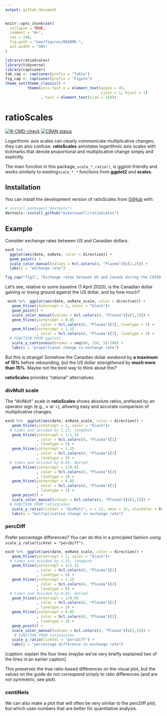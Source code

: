 ```yaml
---
output: github_document
---
```


<!-- README.md is generated from README.Rmd. Please edit that file -->

```r
knitr::opts_chunk$set(
  collapse = TRUE,
  comment = "#>",
  res = 140, 
  fig.path = "man/figures/README-",
  out.width = "50%"
)
```

```r
library(ratioScales)
library(tidyverse)
library(captioner)
tab_cap <- captioner(prefix = "Table")
fig_cap <- captioner(prefix = "Figure")
theme_set(theme_classic() +
          theme(axis.text.x = element_text(angle = 45,
                                           vjust = 1, hjust = 1)
                , text = element_text(size = 14)))

```

# ratioScales

<!-- badges: start -->

[![R-CMD-check](https://github.com/mikeroswell/ratioScales/actions/workflows/R-CMD-check.yaml/badge.svg)](https://github.com/mikeroswell/ratioScales/actions/workflows/R-CMD-check.yaml)
[![CRAN status](https://www.r-pkg.org/badges/version/ratioScales)](https://CRAN.R-project.org/package=ratioScales)
<!-- badges: end -->

Logarithmic axis scales can clearly communicate multiplicative changes; they can 
also confuse. **ratioScales** annotates logarithmic axis scales with tickmarks 
that denote proportional and multiplicative change simply and explicitly.  

The main function in this package, `scale_*_ratio()`, is ggplot-friendly and 
works similarly to existing`scale_*_*` functions from **ggplot2** and 
**scales**. 

## Installation

You can install the development version of ratioScales from 
[GitHub](https://github.com/) with:

``` r
# install.packages("devtools")
devtools::install_github("mikeroswell/ratioScales")
```

## Example

Consider exchange rates between US and Canadian dollars:

```r

exch %>% 
  ggplot(aes(date, exRate, color = direction)) + 
  geom_point() +
  scale_color_manual(values = hcl.colors(4, "Plasma")[c(1,2)]) +
  labs(y = "exchange rate") 
```

```r
fig_cap("fig1", "Exchange rates between US and Canada during the COVID-19 Pandemic")
```

Let's see, relative to some baseline (1 April 2020), is the Canadian dollar
gaining or losing ground against the US dollar, and by how much?

```r

 exch %>%  ggplot(aes(date, exRate_scale, color = direction)) + 
   geom_hline(yintercept = 1, color = "black")+
   geom_point() +
   scale_color_manual(values = hcl.colors(4, "Plasma")[c(1,2)]) +
   geom_hline(yintercept = 0.85
              , color = hcl.colors(4, "Plasma")[1], linetype = 3) +
   geom_hline(yintercept = 1.15
              , color = hcl.colors(4, "Plasma")[2], linetype = 5) +
  # FUNCTION FROM ggplot2
   scale_y_continuous(breaks = seq(80, 130, 5)/100) +
   labs(y = "proportional change in exchange rate") 
```

But this is strange! Somehow the Canadian dollar *weakend* by 
**a maximum of 15%** before rebounding, but the US dollar *strengthened* by 
**much more than 15%**. Maybe not the best way to think about this? 

**ratioScales** provides "rational" alternatives.

### divMult scale

The "divMult" scale in **ratioScales** shows absolute ratios, prefaced by an
operator sign (e.g., × or ÷), allowing easy and accurate comparison of
multiplicative changes.

```r
exch %>%  ggplot(aes(date, exRate_scale, color = direction)) + 
   geom_hline(yintercept = 1, color = "black")+
  # times and divided by 1.15; longdash
   geom_hline(yintercept = 1/1.15
              , color = hcl.colors(4, "Plasma")[1]
              , linetype = 5) +
   geom_hline(yintercept = 1.15
              , color = hcl.colors(4, "Plasma")[2]
              , linetype = 5) +
  # times and divided by 0.85; dotted
   geom_hline(yintercept = 1/0.85
              , color = hcl.colors(4, "Plasma")[2]
              , linetype = 3) +
   geom_hline(yintercept = 0.85
              , color = hcl.colors(4, "Plasma")[1]
              , linetype = 3) +
   geom_point() +
   scale_color_manual(values = hcl.colors(4, "Plasma")[c(1,2)]) +
  # FUNCTION FROM ratioScales
   scale_y_ratio(tickVal = "divMult", n = 12, nmin = 12, slashStar = FALSE) +
   labs(y = "multiplicative change in exchange rate") 
```

### percDiff

Prefer percentage differences? You can do this in a principled fashion using
`scale_y_ratio(tickVal = "percDiff")`.

```r
exch %>%  ggplot(aes(date, exRate_scale, color = direction)) + 
   geom_hline(yintercept = 1, color = "black")+
  # times and divided by 1.15; longdash
   geom_hline(yintercept = 1/1.15
              , color = hcl.colors(4, "Plasma")[1]
              , linetype = 5) +
   geom_hline(yintercept = 1.15
              , color = hcl.colors(4, "Plasma")[2]
              , linetype = 5) +
  # times and divided by 0.85; dotted
   geom_hline(yintercept = 1/0.85
              , color = hcl.colors(4, "Plasma")[2]
              , linetype = 3) +
   geom_hline(yintercept = 0.85
              , color = hcl.colors(4, "Plasma")[1]
              , linetype = 3) +
   geom_point() +
   scale_color_manual(values = hcl.colors(4, "Plasma")[c(1,2)]) +
    # FUNCTION FROM ratioScales
   scale_y_ratio(tickVal = "percDiff") +
   labs(y = "percentage difference in exchange rate") 
```

[caption: explain the four lines (maybe we've very briefly explained two of the lines in an earlier caption]

This preserves the true ratio-based differences on the visual plot, but the values on the guide do not correspond simply to ratio differences (and are not symmetric, see plot).

### centiNels

<metatext>
We can also make a plot that will often be very similar to the percDiff plot, but which uses numbers that are better for quantitative analysis.
</metatext>

<!-- some COMMENTS here to keep track of 
We think we are currently using GitHub Actions to re-render `README.Rmd` every time you push. An example workflow can be found here: <https://github.com/r-lib/actions/tree/v1/examples>.

When you add a new plot, don't forget to commit and push the resulting figure files, so they display on GitHub and CRAN.

Add alt-text (and consider adding short captions as well) to all figures
-->
